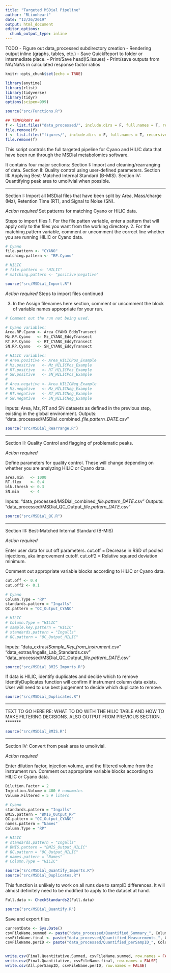 ```yaml
---
title: "Targeted MSDial Pipeline"
author: "RLionheart"
date: "12/26/2019"
output: html_document
editor_options: 
  chunk_output_type: inline
---
```


TODO
- Figure out data_processed subdirectory creation
- Rendering output inline (graphs, tables, etc.)
- Save QuickReport to folder or intermediate place.
- Print/Save head(IS.issues)
- Print/save outputs from NA/NaNs in calculated response factor ratios

```r
knitr::opts_chunk$set(echo = TRUE)

library(anytime)
library(rlist)
library(tidyverse)
library(tidyr)
options(scipen=999)

source("src/Functions.R")

## TEMPORARY ##
f <- list.files("data_processed/", include.dirs = F, full.names = T, recursive = T)
file.remove(f)
f <- list.files("figures/", include.dirs = F, full.names = T, recursive = T)
file.remove(f)
```

This script controls the full targeted pipeline for Cyano and HILIC data that have been run through the MSDial metabolomics software.

It contains four major sections:
Section I: Import and cleaning/rearranging of data.
Section II: Quality control using user-defined parameters.
Section III: Applying Best-Matched Internal Standard (B-MIS).
Section IV: Quantifying peak area to umol/vial when possible.

--------------------------------------------------------------

Section I: Import all MSDial files that have been split by Area, Mass/charge (Mz), Retention Time (RT), and Signal to Noise (SN).

*Action required*
Set patterns for matching Cyano or HILIC data.

Steps to import files
1. For the file.patten variable, enter a pattern that will apply only to the files you want from the working directory.
2. For the matching.pattern variable, comment or uncomment the correct line whether you are running HILIC or Cyano data.

```r
# Cyano
file.pattern <- "CYANO"
matching.pattern <- "RP.Cyano"

# HILIC
# file.pattern <- "HILIC"
# matching.pattern <- "positive|negative" 
```

```r
source("src/MSDial_Import.R")
```

*Action required*
Steps to import files continued

3. In the Assign filenames here section, comment or uncomment the block of variable names appropriate for your run.
```r
# Comment out the run not being used.

# Cyano variables: 
Area.RP.Cyano <- Area_CYANO_EddyTransect
Mz.RP.Cyano   <- Mz_CYANO_EddyTransect
RT.RP.Cyano   <- RT_CYANO_EddyTransect
SN.RP.Cyano   <- SN_CYANO_EddyTransect

# HILIC variables: 
# Area.positive <- Area_HILICPos_Example
# Mz.positive   <- Mz_HILICPos_Example
# RT.positive   <- RT_HILICPos_Example
# SN.positive   <- SN_HILICPos_Example
# 
# Area.negative <- Area_HILICNeg_Example
# Mz.negative   <- Mz_HILICNeg_Example
# RT.negative   <- RT_HILICNeg_Example
# SN.negative   <- SN_HILICNeg_Example

```

Inputs: 
Area, Mz, RT and SN datasets as defined in the previous step, existing in the global environment.
Outputs: 
"data_processed/MSDial_combined_*file.pattern*_*DATE*.csv"
```r
source("src/MSDial_Rearrange.R")
```

--------------------------------------------------------------

Section II: Quality Control and flagging of problematic peaks.

*Action required*

Define parameters for quality control. These will change depending on whether you are analyzing HILIC or Cyano data.
```r
area.min   <- 1000
RT.flex    <- 0.4
blk.thresh <- 0.3
SN.min     <- 4
```

Inputs: 
"data_processed/MSDial_combined_*file.pattern*_*DATE*.csv"
Outputs: 
"data_processed/MSDial_QC_Output_*file.pattern*_*DATE*.csv"
```r
source("src/MSDial_QC.R")
```

--------------------------------------------------------------

Section III: Best-Matched Internal Standard (B-MIS)

*Action required*

Enter user data for cut off parameters.
cut.off = Decrease in RSD of pooled injections, aka improvement cutoff.
cut.off2 = Relative squared deviation minimum.

Comment out appropriate variable blocks according to HILIC or Cyano data.
```r
cut.off <- 0.4 
cut.off2 <- 0.1 

# Cyano
Column.Type = "RP"
standards.pattern = "Ingalls"
QC.pattern = "QC_Output_CYANO"

# HILIC
# Column.Type = "HILIC"
# sample.key.pattern = "HILIC"
# standards.pattern = "Ingalls"
# QC.pattern = "QC_Output_HILIC"

```

Inputs:
"data_extras/*Sample_Key_from_instrument*.csv"
"data_extras/Ingalls_Lab_Standards.csv"
"data_processed/MSDial_QC_Output_*file.pattern*_*DATE*.csv"

```r
source("src/MSDial_BMIS_Imports.R")
```

If data is HILIC, identify duplicates and decide which to remove 
IdentifyDuplicates function will confirm if instrument column data exists.
User will need to use best judgement to decide which duplicate to remove.
```r
source("src/MSDial_Duplicates.R")
```

********
TEXT TO GO HERE RE: WHAT TO DO WITH THE HILIC TABLE AND HOW TO MAKE FILTERING DECISIONS.
ALSO OUTPUT FROM PREVIOUS SECTION.
*******
```r
source("src/MSDial_BMIS.R")
```

--------------------------------------------------------------

Section IV: Convert from peak area to umol/vial.

*Action required*

Enter dilution factor, injection volume, and the filtered volume from the instrument run.
Comment out appropriate variable blocks according to HILIC or Cyano data.
```r
Dilution.Factor = 2
Injection.Volume = 400 # nanomoles
Volume.Filtered = 5 # liters

# Cyano
standards.pattern = "Ingalls"
BMIS.pattern = "BMIS_Output_RP"
QC.pattern = "QC_Output_CYANO"
names.pattern = "Names"
Column.Type = "RP"

# HILIC
# standards.pattern = "Ingalls"
# BMIS.pattern = "BMIS_Output_HILIC"
# QC.pattern = "QC_Output_HILIC"
# names.pattern = "Names"
# Column.Type = "HILIC"

```

```r
source("src/MSDial_Quantify_Imports.R")
source("src/MSDial_Duplicates.R")
```

This function is unlikely to work on all runs due to sampID differences.
It will almost definitely need to be modified to apply to the dataset at hand.
```r
Full.data <- CheckStandards2(Full.data)
```

```r
source("src/MSDial_Quantify.R")
```


Save and export files 

```r
currentDate <- Sys.Date()
csvFileName.summed <- paste("data_processed/Quantified_Summary_", Column.Type, "_", currentDate, ".csv", sep = "")
csvFileName.final <- paste("data_processed/Quantified_Measurements_", Column.Type, "_", currentDate, ".csv", sep = "")
csvFileName.perID <- paste("data_processed/Quantified_perSampID_", Column.Type, "_", currentDate, ".csv", sep = "")


write.csv(Final.Quantitative.Summed, csvFileName.summed, row.names = FALSE)
write.csv(Final.Quantitative, csvFileName.final, row.names = FALSE)
write.csv(All.perSampID, csvFileName.perID, row.names = FALSE)
```